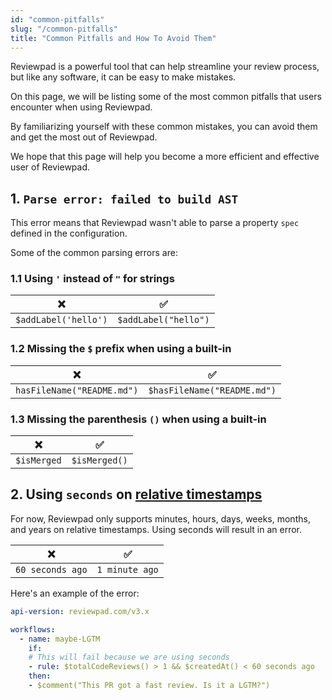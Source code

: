 ```yaml
---
id: "common-pitfalls"
slug: "/common-pitfalls"
title: "Common Pitfalls and How To Avoid Them"
---
```


Reviewpad is a powerful tool that can help streamline your review process, but like any software, it can be easy to make mistakes.

On this page, we will be listing some of the most common pitfalls that users encounter when using Reviewpad.

By familiarizing yourself with these common mistakes, you can avoid them and get the most out of Reviewpad.

We hope that this page will help you become a more efficient and effective user of Reviewpad.

## 1. `Parse error: failed to build AST`

This error means that Reviewpad wasn't able to parse a property `spec` defined in the configuration.

Some of the common parsing errors are:

### 1.1 Using `'` instead of `"` for strings

| :x:                  | :white_check_mark:    |
| -------------------- | --------------------- |
| `$addLabel('hello')` |  `$addLabel("hello")` |

### 1.2 Missing the `$` prefix when using a built-in

| :x:                        | :white_check_mark:          |
| -------------------------- | --------------------------- |
| `hasFileName("README.md")` | `$hasFileName("README.md")` |

### 1.3 Missing the parenthesis `()` when using a built-in

| :x:         | :white_check_mark:   |
| ----------- | -------------------- |
| `$isMerged` | `$isMerged()`        |

## 2. Using `seconds` on [relative timestamps](/use-cases/timestamps/#relative-timestamps)

For now, Reviewpad only supports minutes, hours, days, weeks, months, and years on relative timestamps. Using seconds will result in an error.

| :x:                  | :white_check_mark:  |
| -------------------- | ------------------- |
| `60 seconds ago`     | `1 minute ago`      |

Here's an example of the error:

```yml
api-version: reviewpad.com/v3.x

workflows:
  - name: maybe-LGTM
    if:
    # This will fail because we are using seconds
    - rule: $totalCodeReviews() > 1 && $createdAt() < 60 seconds ago
    then:
    - $comment("This PR got a fast review. Is it a LGTM?")
```
